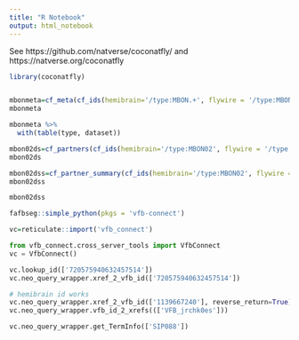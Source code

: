 ```yaml
---
title: "R Notebook"
output: html_notebook
---
```


See https://github.com/natverse/coconatfly/
and https://natverse.org/coconatfly

```r
library(coconatfly)
```

```r

```


```r
mbonmeta=cf_meta(cf_ids(hemibrain='/type:MBON.+', flywire = '/type:MBON.+'))
mbonmeta
```

```r
mbonmeta %>% 
  with(table(type, dataset))
```

```r
mbon02ds=cf_partners(cf_ids(hemibrain='/type:MBON02', flywire = '/type:MBON02'), partners = 'o', threshold = 5)
mbon02ds
```

```r
mbon02dss=cf_partner_summary(cf_ids(hemibrain='/type:MBON02', flywire = '/type:MBON02'), partners = 'o', threshold = 5)
mbon02dss
```

```r
mbon02dss
```



```r
fafbseg::simple_python(pkgs = 'vfb-connect')
```


```r
vc=reticulate::import('vfb_connect')
```

```python
from vfb_connect.cross_server_tools import VfbConnect
vc = VfbConnect()

vc.lookup_id(['720575940632457514'])
vc.neo_query_wrapper.xref_2_vfb_id(['720575940632457514'])

# hemibrain id works
vc.neo_query_wrapper.xref_2_vfb_id(['1139667240'], reverse_return=True)
vc.neo_query_wrapper.vfb_id_2_xrefs((['VFB_jrchk0es']))

```

```python
vc.neo_query_wrapper.get_TermInfo(['SIP088'])
```

